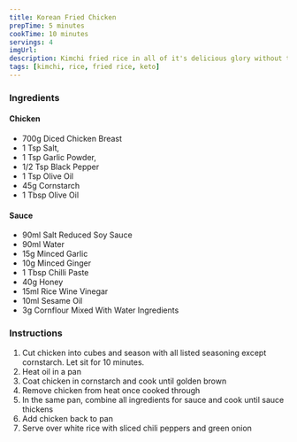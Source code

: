```yaml
---
title: Korean Fried Chicken
prepTime: 5 minutes
cookTime: 10 minutes
servings: 4
imgUrl:
description: Kimchi fried rice in all of it's delicious glory without the actual rice
tags: [kimchi, rice, fried rice, keto]
---
```


### Ingredients

#### Chicken

- 700g Diced Chicken Breast
- 1 Tsp Salt,
- 1 Tsp Garlic Powder,
- 1/2 Tsp Black Pepper
- 1 Tsp Olive Oil
- 45g Cornstarch
- 1 Tbsp Olive Oil

#### Sauce

- 90ml Salt Reduced Soy Sauce
- 90ml Water
- 15g Minced Garlic
- 10g Minced Ginger
- 1 Tbsp Chilli Paste
- 40g Honey
- 15ml Rice Wine Vinegar
- 10ml Sesame Oil
- 3g Cornflour Mixed With Water Ingredients

### Instructions

1. Cut chicken into cubes and season with all listed seasoning except cornstarch. Let sit for 10 minutes.
2. Heat oil in a pan
3. Coat chicken in cornstarch and cook until golden brown
4. Remove chicken from heat once cooked through
5. In the same pan, combine all ingredients for sauce and cook until sauce thickens
6. Add chicken back to pan
7. Serve over white rice with sliced chili peppers and green onion
